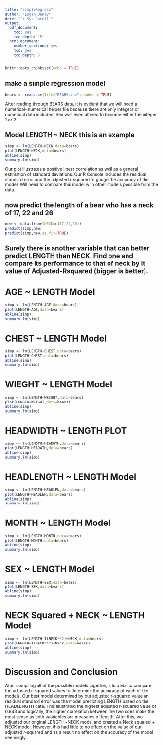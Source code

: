 ```yaml
---
title: "simpleRegress"
author: "Logan DeHay"
date: "`r Sys.Date()`"
output:
  pdf_document:
    toc: yes
    toc_depth: '5'
  html_document:
    number_sections: yes
    toc: yes
    toc_depth: 5
---
```


```r
knitr::opts_chunk$set(echo = TRUE)
```

## make a simple regression model

```r
bears <- read.csv(file="BEARS.csv",header = TRUE)
```
  
After reading through BEARS data, it is evident that we will need a numerical~numerical helper file because there are only integers or numerical data included. Sex was even altered to become either the integer 1 or 2.
  
## Model LENGTH ~ NECK  this is an example  

```r
simp <- lm(LENGTH~NECK,data=bears)
plot(LENGTH~NECK,data=bears)
abline(simp)
summary.lm(simp)
```
  
Our plot illustrates a positive linear correlation as well as a general estimation of standard deviations. Our R Console includes the residual standard error and the adjusted r-squared to gauge the accuracy of the model. Will need to compare this model with other models possible from the data.
  
## now predict the length of a bear who has a neck of 17, 22 and 26


```r
new <- data.frame(NECK=c(17,22,26))
predict(simp,new)
predict(simp,new,se.fit=TRUE)
```
## Surely there is another variable that can better predict LENGTH than NECK. Find one and compare its performance to that of neck by it value of Adjusted-Rsquared (bigger is better).
  
# AGE ~ LENGTH Model
```r
simp <- lm(LENGTH~AGE,data=bears)
plot(LENGTH~AGE,data=bears)
abline(simp)
summary.lm(simp)
```
  
# CHEST ~ LENGTH Model
```r
simp <- lm(LENGTH~CHEST,data=bears)
plot(LENGTH~CHEST,data=bears)
abline(simp)
summary.lm(simp)
```
# WIEGHT ~ LENGTH Model
  
```r
simp <- lm(LENGTH~WEIGHT,data=bears)
plot(LENGTH~WEIGHT,data=bears)
abline(simp)
summary.lm(simp)
```

# HEADWIDTH ~ LENGTH PLOT

```r
simp <- lm(LENGTH~HEADWTH,data=bears)
plot(LENGTH~HEADWTH,data=bears)
abline(simp)
summary.lm(simp)
```

# HEADLENGTH ~ LENGTH Model

```r
simp <- lm(LENGTH~HEADLEN,data=bears)
plot(LENGTH~HEADLEN,data=bears)
abline(simp)
summary.lm(simp)
```

# MONTH ~ LENGTH Model

```r
simp <- lm(LENGTH~MONTH,data=bears)
plot(LENGTH~MONTH,data=bears)
abline(simp)
summary.lm(simp)
```

# SEX ~ LENGTH Model
```r
simp <- lm(LENGTH~SEX,data=bears)
plot(LENGTH~SEX,data=bears)
abline(simp)
summary.lm(simp)
```

# NECK Squared + NECK ~ LENGTH Model
```r
simp <- lm(LENGTH~I(NECK**2)+NECK,data=bears)
plot(LENGTH~I(NECK**2)+NECK,data=bears)
abline(simp)
summary.lm(simp)
```
  
# Discussion and Conclusion
  
After compiling all of the possible models together, it is trivial to compare the adjusted r-squared values to determine the accuracy of each of the models. Our best model determined by our adjusted r-squared value an residual standard error was the model predicting  LENGTH based on the HEADLENGTH data. This illustrated the highest adjusted r-squared value of 0.843 and logically, the higher correlation between the two does make the most sense as both vaariables are measures of length. After this, we adjusted our original LENGTH~NECK model and created a Neck squared + NECK model. However, this had little to no effect on the value of our adjusted r-squared and as a result no effect on the accuracy of the model seemingly.
  